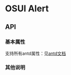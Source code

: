 
<Meta title="设计文档/Tabs 标签页"  />

# OSUI Alert

## API

### 基本属性

支持所有antd属性：见[antd文档](https://ant.design/components/menu-cn/)

### 其他说明

<Canvas>
  <Story name="Demo" story={stories.Demo} />
</Canvas>

<Canvas>
  <Story name="PanelDemo" story={stories.PanelDemo} />
  <Story name="PanelClosableDemo" story={stories.PanelClosableDemo} />
</Canvas>
